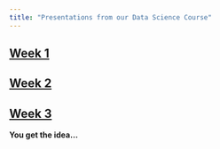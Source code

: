 ```yaml
---
title: "Presentations from our Data Science Course"
---
```



## [Week 1](general_programming.html)
## [Week 2](data_wrangling_in_R.html)
## [Week 3](data_visualization_final.html)

__You get the idea...__